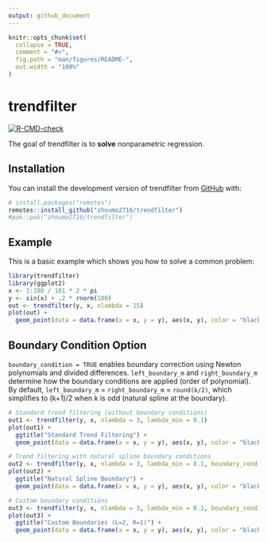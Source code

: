 ```yaml
---
output: github_document
---
```


<!-- README.md is generated from README.Rmd. Please edit that file -->

```r
knitr::opts_chunk$set(
  collapse = TRUE,
  comment = "#>",
  fig.path = "man/figures/README-",
  out.width = "100%"
)
```

# trendfilter

<!-- badges: start -->
[![R-CMD-check](https://github.com/glmgen/trendfilter/actions/workflows/R-CMD-check.yaml/badge.svg)](https://github.com/glmgen/trendfilter/actions/workflows/R-CMD-check.yaml)
<!-- badges: end -->

The goal of trendfilter is to **solve** nonparametric regression.

## Installation

You can install the development version of trendfilter from 
[GitHub](https://github.com/) with:

```r
# install.packages("remotes")
remotes::install_github("zhoumo2716/trendfilter")
#pak::pak("zhoumo2716/trendfilter")
```

## Example

This is a basic example which shows you how to solve a common problem:

```r
library(trendfilter)
library(ggplot2)
x <- 1:100 / 101 * 2 * pi
y <- sin(x) + .2 * rnorm(100)
out <- trendfilter(y, x, nlambda = 15)
plot(out) +
  geom_point(data = data.frame(x = x, y = y), aes(x, y), color = "black")
```

## Boundary Condition Option

`boundary_condition = TRUE` enables boundary correction using Newton polynomials and divided differences.
`left_boundary_m` and `right_boundary_m` determine how the boundary conditions are applied (order of polynomial). By default, `left_boundary_m` = `right_boundary_m` = `round(k/2)`, which simplifies to (k+1)/2 when k is odd (natural spline at the boundary).

```r

# Standard trend filtering (without boundary conditions)
out1 <- trendfilter(y, x, nlambda = 3, lambda_min = 0.1)
plot(out1) +
  ggtitle("Standard Trend Filtering") +
  geom_point(data = data.frame(x = x, y = y), aes(x, y), color = "black")

# Trend filtering with natural spline boundary conditions
out2 <- trendfilter(y, x, nlambda = 3, lambda_min = 0.1, boundary_condition = TRUE)
plot(out2) +
  ggtitle("Natural Spline Boundary") +
  geom_point(data = data.frame(x = x, y = y), aes(x, y), color = "black")

# Custom boundary conditions
out3 <- trendfilter(y, x, nlambda = 3, lambda_min = 0.1, boundary_condition = TRUE, left_boundary_m = 2, right_boundary_m = 1)
plot(out3) +
  ggtitle("Custom Boundaries (L=2, R=1)") +
  geom_point(data = data.frame(x = x, y = y), aes(x, y), color = "black")




```
